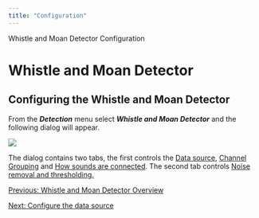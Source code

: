```yaml
---
title: "Configuration"
---
```

 Whistle and Moan Detector Configuration  

Whistle and Moan Detector
=========================

Configuring the Whistle and Moan Detector
-----------------------------------------

From the **_Detection_** menu select **_Whistle and Moan Detector_** and the following dialog will appear.

  

![](images/WhistleMoanDialog.png)

  

The dialog contains two tabs, the first controls the [Data source](whistleMoan_ConfigSource.html), [Channel Grouping](whistleMoan_ConfigGrouping.html) and [How sounds are connected](whistleMoan_ConfigConnect.html). The second tab controls [Noise removal and thresholding.](whistleMoan_ConfigNoise.html)

  

[Previous: Whistle and Moan Detector Overview](whistleMoan_Overview.html)

[Next: Configure the data source](whistleMoan_ConfigSource.html)

